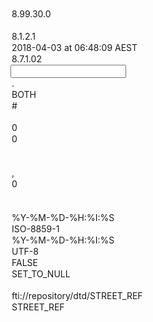 <?xml version="1.0" encoding="UTF-8"?>

<MappingDef type="MSF" version="1.0">
  <Options>
    <Option key="MappingComment"/>
    <Option key="MappingVersion">8.99.30.0</Option>
    <Option key="MappingAuthor"/>
    <Option key="MessageTranslatorVersion">8.1.2.1</Option>
    <Option key="LastChangedTms">2018-04-03 at 06:48:09 AEST</Option>
    <Option key="MappingDesignerVersion">8.7.1.02</Option>
  </Options>
  <Input vendorType="BB">
    <Options>
      <Option key="DecimalSeparator">.</Option>
      <Option key="TrimFields">BOTH</Option>
      <Option key="CommentMarker">#</Option>
      <Option key="NullIdentifiers"/>
      <Option key="KeyEndPos">0</Option>
      <Option key="SkipInputLines">0</Option>
      <Option key="QuotationMark"/>
      <Option key="DDLName"/>
      <Option key="InputDataDelimiter">,</Option>
      <Option key="KeyBeginPos">0</Option>
      <Option key="EscapeCharacter"/>
      <Option key="MessageType"/>
      <Option key="DateTimeFormat">%Y-%M-%D-%H:%I:%S</Option>
    </Options>
    <VendorDef name="MSFDatastructure">
      <field decimals="0" desc="" excludedNullIdentifiers="" ident="Rate_Category_ID" length="255" mandatory="false" mapable="true" match="false" multiple="false" name="Rate_Category_ID" pattern="" pos="0" readonly="false" type="String"/>
      <field decimals="0" desc="" excludedNullIdentifiers="" ident="Centre_ID" length="255" mandatory="false" mapable="true" match="false" multiple="false" name="Centre_ID" pattern="" pos="0" readonly="false" type="String"/>
      <field decimals="0" desc="" excludedNullIdentifiers="" ident="FileType" length="255" mandatory="false" mapable="true" match="false" multiple="false" name="FileType" pattern="" pos="0" readonly="false" type="String"/>
    </VendorDef>
    <Layout>
      <Override/>
      <record ref="MSFDatastructure"/>
    </Layout>
  </Input>
  <Output>
    <Options>
      <Option key="XmlEncoding">ISO-8859-1</Option>
      <Option key="DateTimeOutputFormat">%Y-%M-%D-%H:%I:%S</Option>
      <Option key="OutputEncoding">UTF-8</Option>
      <Option key="DefaultEmptyNumericsToZero">FALSE</Option>
      <Option key="SendNullMacro">SET_TO_NULL</Option>
    </Options>
    <MappingFragments/>
    <OutputDef>
      <Execute displayName="DATA_SRC_ID">
        <expr><![CDATA[return StoreString("DATA_SRC_ID", "CBA");]]></expr>
      </Execute>
      <Execute displayName="LAST_CHG_USR_ID">
        <expr><![CDATA[return StoreString("LAST_CHG_USR_ID", "CBA:CAL");]]></expr>
      </Execute>
      <Node displayName="ISSU" messageformat="GSREF" name="STREET_REF" type="message">
        <Options>
          <Option key="OutputEncoding"/>
          <Option key="SystemId">fti://repository/dtd/STREET_REF</Option>
          <Option key="DocType">STREET_REF</Option>
        </Options>
        <Node name="MSGSET" type="attribute"/>
        <Node name="TRACE" type="attribute">
          <expr><![CDATA[return "false";]]></expr>
        </Node>
        <Node name="TRANSACTIONCODE" type="attribute"/>
        <Node name="USERID" type="attribute">
          <expr><![CDATA[return "GUEST";]]></expr>
        </Node>
        <Node name="HEADER" type="element">
          <Node name="CURRENTTIMESTAMP" type="element">
            <expr><![CDATA[return TimeStamp();]]></expr>
          </Node>
          <Node name="DATASOURCE" type="element">
            <Node name="VALUE" type="attribute">
              <expr><![CDATA[return "CBA";]]></expr>
            </Node>
          </Node>
          <Node name="LOCALE" type="element">
            <Node name="NLS" type="element">
              <Node name="VALUE" type="attribute"/>
            </Node>
            <Node name="TIMEZONE" type="element">
              <Node name="VALUE" type="attribute"/>
            </Node>
          </Node>
          <Node name="MAIN_ENTITY_ID" type="element">
            <Node name="VALUE" type="attribute">
              <expr><![CDATA[return Rate_Category_ID;]]></expr>
            </Node>
          </Node>
          <Node name="MAIN_ENTITY_ID_CTXT_TYP" type="element">
            <Node name="VALUE" type="attribute">
              <expr><![CDATA[return "RATE_CAT_ID";]]></expr>
            </Node>
          </Node>
          <Node name="MAIN_ENTITY_TYP" type="element">
            <Node name="VALUE" type="attribute">
              <expr><![CDATA[return "ISSU";]]></expr>
            </Node>
          </Node>
          <Node name="MAIN_ENTITY_NME" type="element">
            <Node name="VALUE" type="attribute">
              <expr><![CDATA[return Rate_Category_ID;]]></expr>
            </Node>
          </Node>
          <Node name="MAIN_ENTITY_TBL_TYP" type="element">
            <Node name="VALUE" type="attribute">
              <expr><![CDATA[return "ISSU";]]></expr>
            </Node>
          </Node>
          <Node name="MSGCLASSIFICATION" type="element">
            <Node name="VALUE" type="attribute"/>
          </Node>
          <Node name="MSGTYP" type="element">
            <Node name="VALUE" type="attribute"/>
          </Node>
          <Node name="REFERRINGPAGE" type="element"/>
          <Node name="USERID" type="element">
            <Node name="VALUE" type="attribute">
              <expr><![CDATA[return GetStringByKey("LAST_CHG_USR_ID");]]></expr>
            </Node>
          </Node>
          <Node name="VENDORRECORDID" type="element">
            <Node name="VALUE" type="attribute"/>
          </Node>
        </Node>
        <Node name="Issue" type="segment">
          <expr><![CDATA[return "Issue";]]></expr>
          <Node name="ACTION" type="attribute">
            <expr><![CDATA[return "REFERENCE";]]></expr>
          </Node>
          <Node name="COPY_FROM" type="attribute"/>
          <Node name="COPY_TO" type="attribute"/>
          <Node name="DUP_CHECK" type="attribute"/>
          <Node name="ENDDATEIND" type="attribute"/>
          <Node name="ERRLVL_UNIQ_CHK" type="attribute"/>
          <Node name="ERROR" type="attribute"/>
          <Node name="LOOKUP" type="attribute"/>
          <Node name="MATCH" type="attribute"/>
          <Node name="PARENT_LINK" type="attribute"/>
          <Node name="PUBLISH" type="attribute"/>
          <Node name="SEGPROCESSEDIND" type="attribute"/>
          <Node name="START_TMS_MATCH" type="attribute"/>
          <Node name="TRANSLATE" type="attribute"/>
          <Node name="TSATTRIBUTE" type="attribute"/>
          <Node name="TSOPTION" type="attribute"/>
          <Node name="TSTOLERANCE" type="attribute"/>
          <Node name="TYPE" type="attribute">
            <expr><![CDATA[return "Issue";]]></expr>
          </Node>
          <Node name="CLTYP" type="element">
            <Node name="INSERT_ONLY" type="attribute"/>
            <Node name="TRANSLATE" type="attribute"/>
            <Node name="VALUE" type="attribute"/>
          </Node>
          <Node name="DATASRCID" type="element">
            <Node name="INSERT_ONLY" type="attribute"/>
            <Node name="TRANSLATE" type="attribute"/>
            <Node name="VALUE" type="attribute"/>
          </Node>
          <Node name="DECPRECNUM" type="element">
            <Node name="INSERT_ONLY" type="attribute"/>
            <Node name="TRANSLATE" type="attribute"/>
            <Node name="VALUE" type="attribute"/>
          </Node>
          <Node name="DENOMCURRCDE" type="element">
            <Node name="INSERT_ONLY" type="attribute"/>
            <Node name="TRANSLATE" type="attribute"/>
            <Node name="VALUE" type="attribute"/>
          </Node>
          <Node name="DFLTSTATTYP" type="element">
            <Node name="INSERT_ONLY" type="attribute"/>
            <Node name="TRANSLATE" type="attribute"/>
            <Node name="VALUE" type="attribute"/>
          </Node>
          <Node name="DFLTTMS" type="element">
            <Node name="INSERT_ONLY" type="attribute"/>
            <Node name="TRANSLATE" type="attribute"/>
            <Node name="VALUE" type="attribute"/>
          </Node>
          <Node name="DISTRIBUTIONCURRCDE" type="element">
            <Node name="INSERT_ONLY" type="attribute"/>
            <Node name="TRANSLATE" type="attribute"/>
            <Node name="VALUE" type="attribute"/>
          </Node>
          <Node name="DLVIND" type="element">
            <Node name="INSERT_ONLY" type="attribute"/>
            <Node name="TRANSLATE" type="attribute"/>
            <Node name="VALUE" type="attribute"/>
          </Node>
          <Node name="DLVREASCDE" type="element">
            <Node name="INSERT_ONLY" type="attribute"/>
            <Node name="TRANSLATE" type="attribute"/>
            <Node name="VALUE" type="attribute"/>
          </Node>
          <Node name="EISTOID" type="element">
            <Node name="INSERT_ONLY" type="attribute"/>
            <Node name="TRANSLATE" type="attribute"/>
            <Node name="VALUE" type="attribute"/>
          </Node>
          <Node name="ENDTMS" type="element">
            <Node name="INSERT_ONLY" type="attribute"/>
            <Node name="TRANSLATE" type="attribute"/>
            <Node name="VALUE" type="attribute"/>
          </Node>
          <Node name="EUROCNVRTYP" type="element">
            <Node name="INSERT_ONLY" type="attribute"/>
            <Node name="TRANSLATE" type="attribute"/>
            <Node name="VALUE" type="attribute"/>
          </Node>
          <Node name="INCBASTYP" type="element">
            <Node name="INSERT_ONLY" type="attribute"/>
            <Node name="TRANSLATE" type="attribute"/>
            <Node name="VALUE" type="attribute"/>
          </Node>
          <Node name="INDIVCERTIFIND" type="element">
            <Node name="INSERT_ONLY" type="attribute"/>
            <Node name="TRANSLATE" type="attribute"/>
            <Node name="VALUE" type="attribute"/>
          </Node>
          <Node name="INSTRISSRID" type="element">
            <Node name="INSERT_ONLY" type="attribute"/>
            <Node name="TRANSLATE" type="attribute"/>
            <Node name="VALUE" type="attribute"/>
          </Node>
          <Node name="ISCDOID" type="element">
            <Node name="INSERT_ONLY" type="attribute"/>
            <Node name="TRANSLATE" type="attribute"/>
            <Node name="VALUE" type="attribute"/>
          </Node>
          <Node name="ISSACTVYSTATREASTYP" type="element">
            <Node name="INSERT_ONLY" type="attribute"/>
            <Node name="TRANSLATE" type="attribute"/>
            <Node name="VALUE" type="attribute"/>
          </Node>
          <Node name="ISSALPHSRCHTXT" type="element">
            <Node name="INSERT_ONLY" type="attribute"/>
            <Node name="TRANSLATE" type="attribute"/>
            <Node name="VALUE" type="attribute"/>
          </Node>
          <Node name="ISSOBJTYP" type="element">
            <Node name="INSERT_ONLY" type="attribute"/>
            <Node name="TRANSLATE" type="attribute"/>
            <Node name="VALUE" type="attribute"/>
          </Node>
          <Node name="ISSRATETXT" type="element">
            <Node name="INSERT_ONLY" type="attribute"/>
            <Node name="TRANSLATE" type="attribute"/>
            <Node name="VALUE" type="attribute"/>
          </Node>
          <Node name="ISSRID" type="element">
            <Node name="INSERT_ONLY" type="attribute"/>
            <Node name="TRANSLATE" type="attribute"/>
            <Node name="VALUE" type="attribute"/>
          </Node>
          <Node name="ISSRIDCTXTTYP" type="element">
            <Node name="INSERT_ONLY" type="attribute"/>
            <Node name="TRANSLATE" type="attribute"/>
            <Node name="VALUE" type="attribute"/>
          </Node>
          <Node disabled="1" name="ISSTENORTYP" type="element">
            <Node name="DEFAULT" type="attribute"/>
            <Node name="ERR_LVL" type="attribute"/>
            <Node name="INSERT_ONLY" type="attribute"/>
            <Node name="STRIP_FAILED_DOMAIN" type="attribute"/>
            <Node name="TRANSLATE" type="attribute"/>
            <Node name="VALUE" type="attribute"/>
          </Node>
          <Node name="ISSTMS" type="element">
            <Node name="INSERT_ONLY" type="attribute"/>
            <Node name="TRANSLATE" type="attribute"/>
            <Node name="VALUE" type="attribute"/>
          </Node>
          <Node name="ISSTYP" type="element">
            <Node name="INSERT_ONLY" type="attribute"/>
            <Node name="TRANSLATE" type="attribute"/>
            <Node name="VALUE" type="attribute"/>
          </Node>
          <Node name="ISSUTCQTY" type="element">
            <Node name="INSERT_ONLY" type="attribute"/>
            <Node name="TRANSLATE" type="attribute"/>
            <Node name="VALUE" type="attribute"/>
          </Node>
          <Node name="ISSUTMEASTYP" type="element">
            <Node name="INSERT_ONLY" type="attribute"/>
            <Node name="TRANSLATE" type="attribute"/>
            <Node name="VALUE" type="attribute"/>
          </Node>
          <Node name="LASTCHGTMS" type="element">
            <Node name="INSERT_ONLY" type="attribute"/>
            <Node name="TRANSLATE" type="attribute"/>
            <Node name="VALUE" type="attribute"/>
          </Node>
          <Node name="LASTCHGUSRID" type="element">
            <Node name="INSERT_ONLY" type="attribute"/>
            <Node name="TRANSLATE" type="attribute"/>
            <Node name="VALUE" type="attribute"/>
          </Node>
          <Node name="LIQUIDRIGHTRANKTYP" type="element">
            <Node name="INSERT_ONLY" type="attribute"/>
            <Node name="TRANSLATE" type="attribute"/>
            <Node name="VALUE" type="attribute"/>
          </Node>
          <Node disabled="1" name="MATEXPTMS" type="element">
            <Node name="INSERT_ONLY" type="attribute"/>
            <Node name="TRANSLATE" type="attribute"/>
            <Node name="VALUE" type="attribute"/>
          </Node>
          <Node name="MKTINDXDEFID" type="element">
            <Node name="INSERT_ONLY" type="attribute"/>
            <Node name="TRANSLATE" type="attribute"/>
            <Node name="VALUE" type="attribute"/>
          </Node>
          <Node name="MONITORRESTRICTIONCDE" type="element">
            <Node name="INSERT_ONLY" type="attribute"/>
            <Node name="TRANSLATE" type="attribute"/>
            <Node name="VALUE" type="attribute"/>
          </Node>
          <Node name="NOMVALUNITCAMT" type="element">
            <Node name="INSERT_ONLY" type="attribute"/>
            <Node name="TRANSLATE" type="attribute"/>
            <Node name="VALUE" type="attribute"/>
          </Node>
          <Node name="PARTFULLPDTYP" type="element">
            <Node name="INSERT_ONLY" type="attribute"/>
            <Node name="TRANSLATE" type="attribute"/>
            <Node name="VALUE" type="attribute"/>
          </Node>
          <Node name="PARVALUETYP" type="element">
            <Node name="INSERT_ONLY" type="attribute"/>
            <Node name="TRANSLATE" type="attribute"/>
            <Node name="VALUE" type="attribute"/>
          </Node>
          <Node name="PRCMLTPLRCRTE" type="element">
            <Node name="INSERT_ONLY" type="attribute"/>
            <Node name="TRANSLATE" type="attribute"/>
            <Node name="VALUE" type="attribute"/>
          </Node>
          <Node name="PRCQTMETHTYP" type="element">
            <Node name="INSERT_ONLY" type="attribute"/>
            <Node name="TRANSLATE" type="attribute"/>
            <Node name="VALUE" type="attribute"/>
          </Node>
          <Node name="PREFIDCTXTTYP" type="element">
            <Node name="INSERT_ONLY" type="attribute"/>
            <Node name="STRIP_FAILED_DOMAIN" type="attribute"/>
            <Node name="TRANSLATE" type="attribute"/>
            <Node name="VALUE" type="attribute"/>
          </Node>
          <Node name="PREFISSDESC" type="element">
            <Node name="INSERT_ONLY" type="attribute"/>
            <Node name="TRANSLATE" type="attribute"/>
            <Node name="VALUE" type="attribute"/>
          </Node>
          <Node name="PREFISSID" type="element">
            <Node name="INSERT_ONLY" type="attribute"/>
            <Node name="TRANSLATE" type="attribute"/>
            <Node name="VALUE" type="attribute"/>
          </Node>
          <Node name="PREFISSNME" type="element">
            <Node name="INSERT_ONLY" type="attribute"/>
            <Node name="TRANSLATE" type="attribute"/>
            <Node name="VALUE" type="attribute"/>
          </Node>
          <Node name="PRINBASTYP" type="element">
            <Node name="INSERT_ONLY" type="attribute"/>
            <Node name="TRANSLATE" type="attribute"/>
            <Node name="VALUE" type="attribute"/>
          </Node>
          <Node name="PRINNOTLIND" type="element">
            <Node name="INSERT_ONLY" type="attribute"/>
            <Node name="TRANSLATE" type="attribute"/>
            <Node name="VALUE" type="attribute"/>
          </Node>
          <Node name="SECFORMTYP" type="element">
            <Node name="INSERT_ONLY" type="attribute"/>
            <Node name="TRANSLATE" type="attribute"/>
            <Node name="VALUE" type="attribute"/>
          </Node>
          <Node name="SERIESTYP" type="element">
            <Node name="INSERT_ONLY" type="attribute"/>
            <Node name="TRANSLATE" type="attribute"/>
            <Node name="VALUE" type="attribute"/>
          </Node>
          <Node name="STARTTMS" type="element">
            <Node name="INSERT_ONLY" type="attribute"/>
            <Node name="TRANSLATE" type="attribute"/>
            <Node name="VALUE" type="attribute"/>
          </Node>
          <Node name="TRDGRSTTYP" type="element">
            <Node name="INSERT_ONLY" type="attribute"/>
            <Node name="TRANSLATE" type="attribute"/>
            <Node name="VALUE" type="attribute"/>
          </Node>
          <Node name="TYPEARNFORLIFECDE" type="element">
            <Node name="INSERT_ONLY" type="attribute"/>
            <Node name="TRANSLATE" type="attribute"/>
            <Node name="VALUE" type="attribute"/>
          </Node>
          <Node name="WHENISSUEDIND" type="element">
            <Node name="INSERT_ONLY" type="attribute"/>
            <Node name="TRANSLATE" type="attribute"/>
            <Node name="VALUE" type="attribute"/>
          </Node>
          <Node name="WTHHLDTAXIND" type="element">
            <Node name="INSERT_ONLY" type="attribute"/>
            <Node name="TRANSLATE" type="attribute"/>
            <Node name="VALUE" type="attribute"/>
          </Node>
          <Node name="WTHHLDTAXLEVIEDSRCIND" type="element">
            <Node name="INSERT_ONLY" type="attribute"/>
            <Node name="TRANSLATE" type="attribute"/>
            <Node name="VALUE" type="attribute"/>
          </Node>
        </Node>
        <Node displayName="RCG" name="IssueIdentifier" type="segment">
          <expr><![CDATA[return "IssueIdentifier";]]></expr>
          <condition><![CDATA[if (OneHasValue(Rate_Category_ID))
	return "IssueIdentifier";
else
	return "";]]></condition>
          <Node name="ACTION" type="attribute">
            <expr><![CDATA[return "REFERENCE";]]></expr>
          </Node>
          <Node name="COPY_FROM" type="attribute"/>
          <Node name="COPY_TO" type="attribute"/>
          <Node name="DUP_CHECK" type="attribute"/>
          <Node name="ENDDATEIND" type="attribute"/>
          <Node name="ERRLVL_UNIQ_CHK" type="attribute"/>
          <Node name="ERROR" type="attribute"/>
          <Node name="LOOKUP" type="attribute"/>
          <Node name="MATCH" type="attribute">
            <expr><![CDATA[return "ISID3_ID_CTXT_ISS_ID";]]></expr>
          </Node>
          <Node name="PARENT_LINK" type="attribute"/>
          <Node name="PUBLISH" type="attribute"/>
          <Node name="SEGPROCESSEDIND" type="attribute"/>
          <Node name="START_TMS_MATCH" type="attribute"/>
          <Node name="TRANSLATE" type="attribute"/>
          <Node name="TSATTRIBUTE" type="attribute"/>
          <Node name="TSOPTION" type="attribute"/>
          <Node name="TSTOLERANCE" type="attribute"/>
          <Node name="TYPE" type="attribute">
            <expr><![CDATA[return "IssueIdentifier";]]></expr>
          </Node>
          <Node name="IDCTXTTYP" type="element">
            <Node name="INSERT_ONLY" type="attribute"/>
            <Node name="TRANSLATE" type="attribute"/>
            <Node name="VALUE" type="attribute">
              <expr><![CDATA[return "RATE_CAT_ID";]]></expr>
            </Node>
          </Node>
          <Node name="ISSID" type="element">
            <Node name="INSERT_ONLY" type="attribute"/>
            <Node name="TRANSLATE" type="attribute"/>
            <Node name="VALUE" type="attribute">
              <expr><![CDATA[return Rate_Category_ID;]]></expr>
            </Node>
          </Node>
          <Node name="SRCECURRCDE" type="element">
            <Node name="DEFAULT" type="attribute"/>
            <Node name="ERR_LVL" type="attribute"/>
            <Node name="INSERT_ONLY" type="attribute"/>
            <Node name="STRIP_FAILED_DOMAIN" type="attribute"/>
            <Node name="TRANSLATE" type="attribute"/>
          </Node>
          <Node name="ENDTMS" type="element">
            <Node name="INSERT_ONLY" type="attribute"/>
            <Node name="TRANSLATE" type="attribute"/>
            <Node name="VALUE" type="attribute"/>
          </Node>
          <Node name="ERGONOMICSYMBOLIND" type="element">
            <Node name="INSERT_ONLY" type="attribute"/>
            <Node name="TRANSLATE" type="attribute"/>
            <Node name="VALUE" type="attribute"/>
          </Node>
          <Node name="INSTRID" type="element">
            <Node name="INSERT_ONLY" type="attribute"/>
            <Node name="TRANSLATE" type="attribute"/>
            <Node name="VALUE" type="attribute"/>
          </Node>
          <Node name="INSTRSYMBOLSTATTYP" type="element">
            <Node name="INSERT_ONLY" type="attribute"/>
            <Node name="TRANSLATE" type="attribute"/>
            <Node name="VALUE" type="attribute"/>
          </Node>
          <Node name="ISIDOID" type="element">
            <Node name="INSERT_ONLY" type="attribute"/>
            <Node name="TRANSLATE" type="attribute"/>
            <Node name="VALUE" type="attribute"/>
          </Node>
          <Node name="LASTCHGTMS" type="element">
            <Node name="INSERT_ONLY" type="attribute"/>
            <Node name="TRANSLATE" type="attribute"/>
            <Node name="VALUE" type="attribute"/>
          </Node>
          <Node name="LASTCHGUSRID" type="element">
            <Node name="INSERT_ONLY" type="attribute"/>
            <Node name="TRANSLATE" type="attribute"/>
            <Node name="VALUE" type="attribute"/>
          </Node>
          <Node name="LISTINGSYMBOLIND" type="element">
            <Node name="INSERT_ONLY" type="attribute"/>
            <Node name="TRANSLATE" type="attribute"/>
            <Node name="VALUE" type="attribute"/>
          </Node>
          <Node name="MKTID" type="element">
            <Node name="INSERT_ONLY" type="attribute"/>
            <Node name="TRANSLATE" type="attribute"/>
            <Node name="VALUE" type="attribute"/>
          </Node>
          <Node name="MKTIDCTXTTYP" type="element">
            <Node name="INSERT_ONLY" type="attribute"/>
            <Node name="TRANSLATE" type="attribute"/>
            <Node name="VALUE" type="attribute"/>
          </Node>
          <Node name="MKTNME" type="element">
            <Node name="INSERT_ONLY" type="attribute"/>
            <Node name="TRANSLATE" type="attribute"/>
            <Node name="VALUE" type="attribute"/>
          </Node>
          <Node name="MKTOID" type="element">
            <Node name="INSERT_ONLY" type="attribute"/>
            <Node name="TRANSLATE" type="attribute"/>
            <Node name="VALUE" type="attribute"/>
          </Node>
          <Node name="MULTISEDOLSYMBOLIND" type="element">
            <Node name="INSERT_ONLY" type="attribute"/>
            <Node name="TRANSLATE" type="attribute"/>
            <Node name="VALUE" type="attribute"/>
          </Node>
          <Node name="SRCECURRCDE" type="element">
            <Node name="DEFAULT" type="attribute"/>
            <Node name="ERR_LVL" type="attribute"/>
            <Node name="INSERT_ONLY" type="attribute"/>
            <Node name="STRIP_FAILED_DOMAIN" type="attribute"/>
            <Node name="TRANSLATE" type="attribute"/>
            <Node name="VALUE" type="attribute"/>
          </Node>
          <Node name="STARTTMS" type="element">
            <Node name="INSERT_ONLY" type="attribute"/>
            <Node name="TRANSLATE" type="attribute"/>
            <Node name="VALUE" type="attribute"/>
          </Node>
          <Node name="TRADERSYMBOLIND" type="element">
            <Node name="INSERT_ONLY" type="attribute"/>
            <Node name="TRANSLATE" type="attribute"/>
            <Node name="VALUE" type="attribute"/>
          </Node>
          <Node name="TRDNGCURRCDE" type="element">
            <Node name="INSERT_ONLY" type="attribute"/>
            <Node name="TRANSLATE" type="attribute"/>
            <Node name="VALUE" type="attribute"/>
          </Node>
        </Node>
        <Node name="IssueCalendarParticipant" type="segment">
          <expr><![CDATA[return "IssueCalendarParticipant";]]></expr>
          <Node name="ACTION" type="attribute">
            <expr><![CDATA[return "UNKNOWN";]]></expr>
          </Node>
          <Node name="TYPE" type="attribute">
            <expr><![CDATA[return "IssueCalendarParticipant";]]></expr>
          </Node>
          <Node name="DATASRCID" type="element">
            <Node name="VALUE" type="attribute">
              <expr><![CDATA[return "CBA";]]></expr>
            </Node>
          </Node>
          <Node name="CALPURPTYP" type="element">
            <Node name="VALUE" type="attribute">
              <expr><![CDATA[return "CURRENCY";]]></expr>
            </Node>
          </Node>
          <Node name="CalendarDefinition" type="segment">
            <expr><![CDATA[return "CalendarDefinition";]]></expr>
            <Node name="ACTION" type="attribute">
              <expr><![CDATA[return "REFERENCE";]]></expr>
            </Node>
            <Node name="TYPE" type="attribute">
              <expr><![CDATA[return "CalendarDefinition";]]></expr>
            </Node>
            <Node name="MATCH" type="attribute">
              <expr><![CDATA[return "MATCH_CADF_ID";]]></expr>
            </Node>
            <Node name="COPY_FROM" type="attribute">
              <expr><![CDATA[return "CAL_ID";]]></expr>
            </Node>
            <Node name="COPY_TO" type="attribute">
              <expr><![CDATA[return "CAL_ID";]]></expr>
            </Node>
            <Node name="CALDESC" type="element">
              <Node name="VALUE" type="attribute"/>
            </Node>
            <Node name="CALID" type="element">
              <Node name="VALUE" type="attribute">
                <expr><![CDATA[return Strcat(Centre_ID, Strcat("-", FileType));]]></expr>
              </Node>
            </Node>
            <Node name="CALTYP" type="element">
              <Node name="VALUE" type="attribute"/>
            </Node>
            <Node name="DATASRCID" type="element">
              <Node name="VALUE" type="attribute"/>
            </Node>
            <Node name="DATASTATTYP" type="element">
              <Node name="VALUE" type="attribute"/>
            </Node>
            <Node name="LASTCHGTMS" type="element">
              <Node name="VALUE" type="attribute"/>
            </Node>
            <Node name="LASTCHGUSRID" type="element">
              <Node name="VALUE" type="attribute"/>
            </Node>
            <Node name="WEEKENDSTARTNUMTYP" type="element">
              <Node name="VALUE" type="attribute"/>
              <Node name="TRANSLATE" type="attribute"/>
            </Node>
          </Node>
        </Node>
      </Node>
    </OutputDef>
  </Output>
  <Translation/>
  <Expressions>
    <Expression enabled="true" ident="KeyStreaming">
      <expr><![CDATA[return Centre_ID;]]></expr>
    </Expression>
    <Expression enabled="true" ident="RecordIdentifier">
      <expr><![CDATA[return "";]]></expr>
    </Expression>
    <Expression enabled="false" ident="GSDMFiltering">
      <expr><![CDATA[return "";]]></expr>
    </Expression>
    <Expression enabled="false" ident="VDSFiltering">
      <expr><![CDATA[return "";]]></expr>
    </Expression>
  </Expressions>
</MappingDef>
